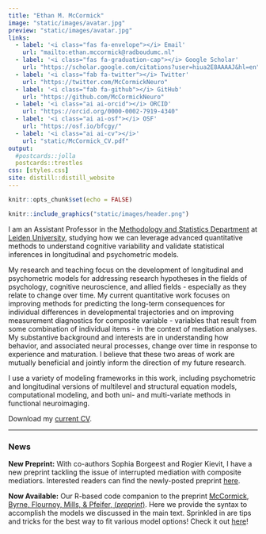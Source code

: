 ```yaml
---
title: "Ethan M. McCormick"
image: "static/images/avatar.jpg"
preview: "static/images/avatar.jpg"
links:
  - label: '<i class="fas fa-envelope"></i> Email'
    url: "mailto:ethan.mccormick@radboudumc.nl"
  - label: '<i class="fas fa-graduation-cap"></i> Google Scholar'
    url: "https://scholar.google.com/citations?user=hiua2E8AAAAJ&hl=en"
  - label: '<i class="fab fa-twitter"></i> Twitter'
    url: "https://twitter.com/McCormickNeuro"
  - label: '<i class="fab fa-github"></i> GitHub'
    url: "https://github.com/McCormickNeuro"
  - label: '<i class="ai ai-orcid"></i> ORCID'
    url: "https://orcid.org/0000-0002-7919-4340"
  - label: '<i class="ai ai-osf"></i> OSF'
    url: "https://osf.io/bfcgy/"
  - label: '<i class="ai ai-cv"></i>'
    url: "static/McCormick_CV.pdf"
output: 
  #postcards::jolla
  postcards::trestles
css: [styles.css]
site: distill::distill_website
---
```


```r
knitr::opts_chunk$set(echo = FALSE)
```


```r
knitr::include_graphics("static/images/header.png")
```

I am an Assistant Professor in the [Methodology and Statistics Department](https://www.universiteitleiden.nl/en/social-behavioural-sciences/psychology/methodology-and-statistics#:~:text=Methodology%20and%20Statistics%20focuses%20on,improvements%20are%20suggested%20and%20studied.) at [Leiden University](https://www.universiteitleiden.nl/en), studying how we can leverage advanced quantitative methods to understand cognitive variability and validate statistical inferences in longitudinal and psychometric models.

My research and teaching focus on the development of longitudinal and psychometric models for addressing research hypotheses in the fields of psychology, cognitive neuroscience, and allied fields - especially as they relate to change over time. My current quantitative work focuses on improving methods for predicting the long-term consequences for individual differences in developmental trajectories and on improving measurement diagnostics for composite variable - variables that result from some combination of individual items - in the context of mediation analyses. My substantive background and interests are in understanding how behavior, and associated neural processes, change over time in response to experience and maturation. I believe that these two areas of work are mutually beneficial and jointly inform the direction of my future research.

I use a variety of modeling frameworks in this work, including psychometric and longitudinal versions of multilevel and structural equation models, computational modeling, and both uni- and multi-variate methods in functional neuroimaging.

Download my [<i class="fas fa-file-download"></i> current CV](static/McCormick_CV.pdf).

----------------------------------------------------------------------------------
### News

**New Preprint:** With co-authors Sophia Borgeest and Rogier Kievit, I have a new preprint tackling the issue of interrupted mediation with composite mediatiors. Interested readers can find the newly-posted preprint [here]().

**Now Available:** Our R-based code companion to the preprint [McCormick, Byrne, Flournoy, Mills, & Pfeifer, (*preprint*)](https://doi.org/10.31234/osf.io/ga4qz). Here we provide the syntax to accomplish the models we discussed in the main text. Sprinkled in are tips and tricks for the best way to fit various model options! Check it out [here](static/longitudinal-primer/index.html)!
